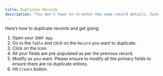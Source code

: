 ```yaml
---
title: Duplicate Records
description: "You don’t have to re-enter the same record details. Just duplicate the record and modify the details as you want and hit Save."
---
```


Here’s how to duplicate records and get going:

1. Open your `ZORP App`.
2. Go to the `Table` and click on the `Record` you want to duplicate.
3. Click on the <i class="fa-regular fa-copy"></i> icon.
4. All your fields are pre-populated as per the previous record.
5. Modify as you want. 
<Tip>Please ensure to modify all the primary fields to ensure there are no duplicate entires. </Tip>
6. Hit `Create`  button.